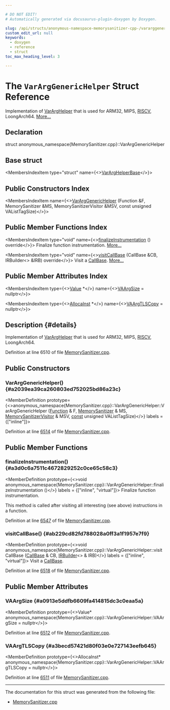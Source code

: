 ```yaml
---

# DO NOT EDIT!
# Automatically generated via docusaurus-plugin-doxygen by Doxygen.

slug: /api/structs/anonymous-namespace-memorysanitizer-cpp-/vararggenerichelper
custom_edit_url: null
keywords:
  - doxygen
  - reference
  - struct
toc_max_heading_level: 3

---
```





# The `VarArgGenericHelper` Struct Reference

<DoxygenPage pluginConfig={pluginConfig}>

Implementation of <a href="/docs/api/structs/anonymous-namespace-memorysanitizer-cpp-/vararghelper">VarArgHelper</a> that is used for ARM32, MIPS, <a href="/docs/api/namespaces/llvm/riscv">RISCV</a>, LoongArch64. <a href="#details">More...</a>

## Declaration

<CodeBlock>struct anonymous_namespace{MemorySanitizer.cpp}::VarArgGenericHelper</CodeBlock>

## Base struct

<MembersIndex>

<MembersIndexItem
  type="struct"
  name={<><a href="/docs/api/structs/anonymous-namespace-memorysanitizer-cpp-/vararghelperbase">VarArgHelperBase</a></>}>
</MembersIndexItem>

</MembersIndex>

## Public Constructors Index

<MembersIndex>

<MembersIndexItem
  name={<><a href="#a2039ea39ca260803ed752025bd86a23c">VarArgGenericHelper</a> (Function &amp;F, MemorySanitizer &amp;MS, MemorySanitizerVisitor &amp;MSV, const unsigned VAListTagSize)</>}>
</MembersIndexItem>

</MembersIndex>

## Public Member Functions Index

<MembersIndex>

<MembersIndexItem
  type="void"
  name={<><a href="#a3d0c6a7511c4672829252c0ce65c58c3">finalizeInstrumentation</a> () override</>}>
Finalize function instrumentation. <a href="#a3d0c6a7511c4672829252c0ce65c58c3">More...</a>
</MembersIndexItem>

<MembersIndexItem
  type="void"
  name={<><a href="#ab229cd82fd788028a0ff3a1f1957e7f9">visitCallBase</a> (CallBase &amp;CB, IRBuilder&lt;&gt; &amp;IRB) override</>}>
Visit a <a href="/docs/api/classes/llvm/callbase">CallBase</a>. <a href="#ab229cd82fd788028a0ff3a1f1957e7f9">More...</a>
</MembersIndexItem>

</MembersIndex>

## Public Member Attributes Index

<MembersIndex>

<MembersIndexItem
  type={<><a href="/docs/api/classes/llvm/value">Value</a> &#42;</>}
  name={<><a href="#a0913e5ddfb6609fa414815dc3c0eaa5a">VAArgSize</a> = nullptr</>}>
</MembersIndexItem>

<MembersIndexItem
  type={<><a href="/docs/api/classes/llvm/allocainst">AllocaInst</a> &#42;</>}
  name={<><a href="#a3becd57421d80f03e0e727143eefb645">VAArgTLSCopy</a> = nullptr</>}>
</MembersIndexItem>

</MembersIndex>

## Description {#details}

Implementation of <a href="/docs/api/structs/anonymous-namespace-memorysanitizer-cpp-/vararghelper">VarArgHelper</a> that is used for ARM32, MIPS, <a href="/docs/api/namespaces/llvm/riscv">RISCV</a>, LoongArch64.

Definition at line 6510 of file <a href="/docs/api/files/lib/lib/transforms/lib/transforms/instrumentation/memorysanitizer-cpp">MemorySanitizer.cpp</a>.

<SectionDefinition>

## Public Constructors

### VarArgGenericHelper() {#a2039ea39ca260803ed752025bd86a23c}

<MemberDefinition
  prototype={<>anonymous&#95;namespace&#123;MemorySanitizer.cpp&#125;::VarArgGenericHelper::VarArgGenericHelper (<a href="/docs/api/classes/llvm/function">Function</a> &amp; F, <a href="/docs/api/classes/anonymous-namespace-memorysanitizer-cpp-/memorysanitizer">MemorySanitizer</a> &amp; MS, <a href="/docs/api/structs/anonymous-namespace-memorysanitizer-cpp-/memorysanitizervisitor">MemorySanitizerVisitor</a> &amp; MSV, <a href="/docs/api/files/lib/lib/target/lib/target/aarch64/aarch64promoteconstant-cpp/#a90f8350fecae261c25be85d38b451bff">const</a> unsigned VAListTagSize)</>}
  labels = {["inline"]}>

Definition at line <a href="/docs/api/files/lib/lib/transforms/lib/transforms/instrumentation/memorysanitizer-cpp/#l06514">6514</a> of file <a href="/docs/api/files/lib/lib/transforms/lib/transforms/instrumentation/memorysanitizer-cpp">MemorySanitizer.cpp</a>.
</MemberDefinition>

</SectionDefinition>

<SectionDefinition>

## Public Member Functions

### finalizeInstrumentation() {#a3d0c6a7511c4672829252c0ce65c58c3}

<MemberDefinition
  prototype={<>void anonymous&#95;namespace&#123;MemorySanitizer.cpp&#125;::VarArgGenericHelper::finalizeInstrumentation ()</>}
  labels = {["inline", "virtual"]}>
Finalize function instrumentation.

This method is called after visiting all interesting (see above) instructions in a function.

Definition at line <a href="/docs/api/files/lib/lib/transforms/lib/transforms/instrumentation/memorysanitizer-cpp/#l06547">6547</a> of file <a href="/docs/api/files/lib/lib/transforms/lib/transforms/instrumentation/memorysanitizer-cpp">MemorySanitizer.cpp</a>.
</MemberDefinition>

### visitCallBase() {#ab229cd82fd788028a0ff3a1f1957e7f9}

<MemberDefinition
  prototype={<>void anonymous&#95;namespace&#123;MemorySanitizer.cpp&#125;::VarArgGenericHelper::visitCallBase (<a href="/docs/api/classes/llvm/callbase">CallBase</a> &amp; CB, <a href="/docs/api/classes/llvm/irbuilder">IRBuilder</a>&lt;&gt; &amp; IRB)</>}
  labels = {["inline", "virtual"]}>
Visit a <a href="/docs/api/classes/llvm/callbase">CallBase</a>.

Definition at line <a href="/docs/api/files/lib/lib/transforms/lib/transforms/instrumentation/memorysanitizer-cpp/#l06518">6518</a> of file <a href="/docs/api/files/lib/lib/transforms/lib/transforms/instrumentation/memorysanitizer-cpp">MemorySanitizer.cpp</a>.
</MemberDefinition>

</SectionDefinition>

<SectionDefinition>

## Public Member Attributes

### VAArgSize {#a0913e5ddfb6609fa414815dc3c0eaa5a}

<MemberDefinition
  prototype={<>Value&#42; anonymous&#95;namespace&#123;MemorySanitizer.cpp&#125;::VarArgGenericHelper::VAArgSize = nullptr</>}>

Definition at line <a href="/docs/api/files/lib/lib/transforms/lib/transforms/instrumentation/memorysanitizer-cpp/#l06512">6512</a> of file <a href="/docs/api/files/lib/lib/transforms/lib/transforms/instrumentation/memorysanitizer-cpp">MemorySanitizer.cpp</a>.
</MemberDefinition>

### VAArgTLSCopy {#a3becd57421d80f03e0e727143eefb645}

<MemberDefinition
  prototype={<>AllocaInst&#42; anonymous&#95;namespace&#123;MemorySanitizer.cpp&#125;::VarArgGenericHelper::VAArgTLSCopy = nullptr</>}>

Definition at line <a href="/docs/api/files/lib/lib/transforms/lib/transforms/instrumentation/memorysanitizer-cpp/#l06511">6511</a> of file <a href="/docs/api/files/lib/lib/transforms/lib/transforms/instrumentation/memorysanitizer-cpp">MemorySanitizer.cpp</a>.
</MemberDefinition>

</SectionDefinition>

<hr/>

The documentation for this struct was generated from the following file:

<ul>
<li><a href="/docs/api/files/lib/lib/transforms/lib/transforms/instrumentation/memorysanitizer-cpp">MemorySanitizer.cpp</a></li>
</ul>

</DoxygenPage>
